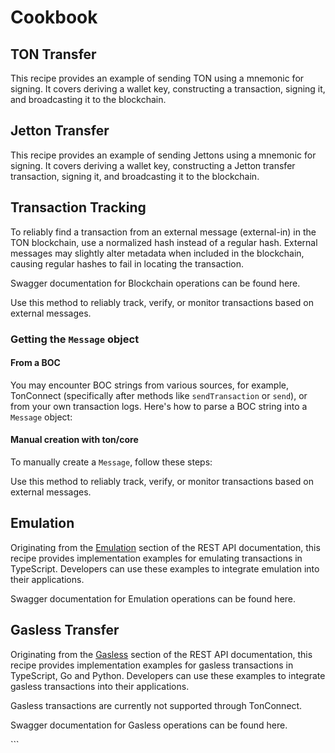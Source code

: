 
# Cookbook

## TON Transfer

This recipe provides an example of sending TON using a mnemonic for signing. It covers deriving a wallet key, constructing a transaction, signing it, and broadcasting it to the blockchain.

<ExampleTabs>
  <ExampleTab label="TypeScript">
    <SendTonTs />
  </ExampleTab>
</ExampleTabs>

## Jetton Transfer

This recipe provides an example of sending Jettons using a mnemonic for signing. It covers deriving a wallet key, constructing a Jetton transfer transaction, signing it, and broadcasting it to the blockchain.

<ExampleTabs>
  <ExampleTab label="TypeScript">
    <SendJettonTs />
  </ExampleTab>
</ExampleTabs>

## Transaction Tracking

To reliably find a transaction from an external message (external-in) in the TON blockchain, use a normalized hash instead of a regular hash. External messages may slightly alter metadata when included in the blockchain, causing regular hashes to fail in locating the transaction.

Swagger documentation for Blockchain operations can be found <ExternalLink href={getLinkToSwaggerTag(SWAGGER_TAGS.BLOCKCHAIN)}>here</ExternalLink>.

<ExampleTabs>
  <ExampleTab label="TypeScript">
    <TrackingTransactionHashTs />
  </ExampleTab>
  <ExampleTab label="Go">
    <TrackingTransactionHashGo />
  </ExampleTab>
</ExampleTabs>

Use this method to reliably track, verify, or monitor transactions based on external messages.

### Getting the `Message` object

#### From a BOC

You may encounter BOC strings from various sources, for example, TonConnect (specifically after methods like `sendTransaction` or `send`), or from your own transaction logs. Here's how to parse a BOC string into a `Message` object:

<ExampleTabs>
  <ExampleTab label="TypeScript">
    <TrackingTransactionMessageBocTs />
  </ExampleTab>
</ExampleTabs>

#### Manual creation with ton/core

To manually create a `Message`, follow these steps:

<ExampleTabs>
  <ExampleTab label="TypeScript">
    <TrackingTransactionMessageManualTs />
  </ExampleTab>
</ExampleTabs>

Use this method to reliably track, verify, or monitor transactions based on external messages.

## Emulation

Originating from the [Emulation](/tonapi/rest-api/emulation) section of the REST API documentation, this recipe provides implementation examples for emulating transactions in TypeScript. Developers can use these examples to integrate emulation into their applications.

Swagger documentation for Emulation operations can be found <ExternalLink href={getLinkToSwaggerTag(SWAGGER_TAGS.EMULATION)}>here</ExternalLink>.

<ExampleTabs>
  <ExampleTab label="TypeScript">
    <EmulationTs />
  </ExampleTab>
</ExampleTabs>

## Gasless Transfer

Originating from the [Gasless](/tonapi/rest-api/gasless) section of the REST API documentation, this recipe provides implementation examples for gasless transactions in TypeScript, Go and Python. Developers can use these examples to integrate gasless transactions into their applications.

<Callout type="warning" emoji="ℹ️">
  Gasless transactions are currently not supported through TonConnect.
</Callout>

Swagger documentation for Gasless operations can be found <ExternalLink href={getLinkToSwaggerTag(SWAGGER_TAGS.GASLESS)}>here</ExternalLink>.

<ExampleTabs>
  <ExampleTab label="TypeScript">
    <GaslessTs />
  </ExampleTab>

  <ExampleTab label="JS (with fetch)">
    <GaslessJs />
  </ExampleTab>

  <ExampleTab label="Go">
    <GaslessGo />
  </ExampleTab>

  <ExampleTab label="Python">
    <GaslessPy />
  </ExampleTab>
</ExampleTabs>
```
